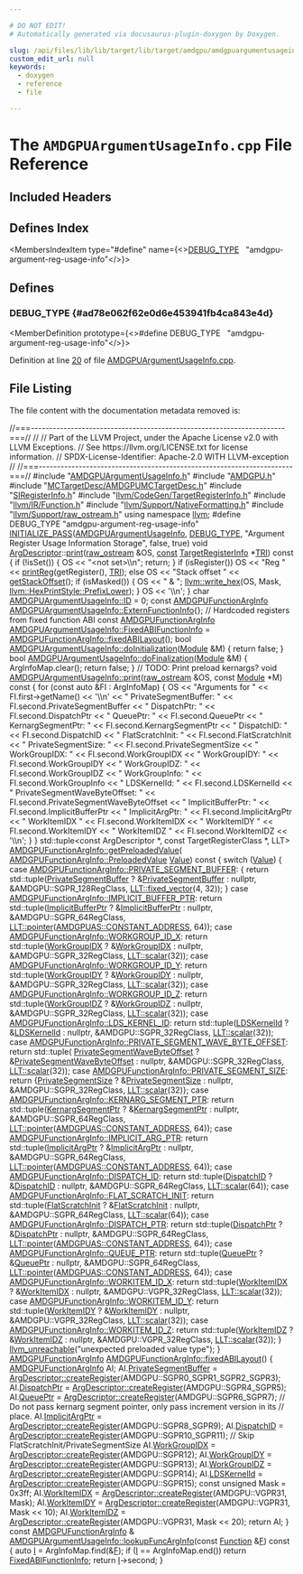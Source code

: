 ```yaml
---

# DO NOT EDIT!
# Automatically generated via docusaurus-plugin-doxygen by Doxygen.

slug: /api/files/lib/lib/target/lib/target/amdgpu/amdgpuargumentusageinfo-cpp
custom_edit_url: null
keywords:
  - doxygen
  - reference
  - file

---
```





# The `AMDGPUArgumentUsageInfo.cpp` File Reference

<DoxygenPage pluginConfig={pluginConfig}>



## Included Headers

<IncludesList>
<IncludesListItem
  filePath="AMDGPUArgumentUsageInfo.h"
  permalink="/docs/api/files/lib/lib/target/lib/target/amdgpu/amdgpuargumentusageinfo-h"
  isLocal="true" />
<IncludesListItem
  filePath="AMDGPU.h"
  permalink="/docs/api/files/lib/lib/target/lib/target/amdgpu/amdgpu-h"
  isLocal="true" />
<IncludesListItem
  filePath="MCTargetDesc/AMDGPUMCTargetDesc.h"
  permalink="/docs/api/files/lib/lib/target/lib/target/amdgpu/lib/target/amdgpu/mctargetdesc/amdgpumctargetdesc-h"
  isLocal="true" />
<IncludesListItem
  filePath="SIRegisterInfo.h"
  permalink="/docs/api/files/lib/lib/target/lib/target/amdgpu/siregisterinfo-h"
  isLocal="true" />
<IncludesListItem
  filePath="llvm/CodeGen/TargetRegisterInfo.h"
  permalink="/docs/api/files/include/include/llvm/include/llvm/codegen/targetregisterinfo-h"
  isLocal="true" />
<IncludesListItem
  filePath="llvm/IR/Function.h"
  permalink="/docs/api/files/include/include/llvm/include/llvm/ir/function-h"
  isLocal="true" />
<IncludesListItem
  filePath="llvm/Support/NativeFormatting.h"
  permalink="/docs/api/files/include/include/llvm/include/llvm/support/nativeformatting-h"
  isLocal="true" />
<IncludesListItem
  filePath="llvm/Support/raw_ostream.h"
  permalink="/docs/api/files/include/include/llvm/include/llvm/support/raw-ostream-h"
  isLocal="true" />
</IncludesList>

## Defines Index

<MembersIndex>

<MembersIndexItem
  type="#define"
  name={<><a href="#ad78e062f62e0d6e453941fb4ca843e4d">DEBUG&#95;TYPE</a>&nbsp;&nbsp;&nbsp;&quot;amdgpu-argument-reg-usage-info&quot;</>}>
</MembersIndexItem>

</MembersIndex>


<SectionDefinition>

## Defines

### DEBUG&#95;TYPE {#ad78e062f62e0d6e453941fb4ca843e4d}

<MemberDefinition
  prototype={<>#define DEBUG&#95;TYPE&nbsp;&nbsp;&nbsp;&quot;amdgpu-argument-reg-usage-info&quot;</>}>

Definition at line <a href="#l00020">20</a> of file <a href="/docs/api/files/lib/lib/target/lib/target/amdgpu/amdgpuargumentusageinfo-cpp">AMDGPUArgumentUsageInfo.cpp</a>.
</MemberDefinition>

</SectionDefinition>

## File Listing

The file content with the documentation metadata removed is:

<ProgramListing>

<Link id="l00001" /><CodeLine lineNumber="1"><Highlight kind="comment">//===----------------------------------------------------------------------===//</Highlight><Highlight kind="normal"></Highlight></CodeLine>
<Link id="l00002" /><CodeLine lineNumber="2"><Highlight kind="normal"></Highlight><Highlight kind="comment">//</Highlight><Highlight kind="normal"></Highlight></CodeLine>
<Link id="l00003" /><CodeLine lineNumber="3"><Highlight kind="normal"></Highlight><Highlight kind="comment">// Part of the LLVM Project, under the Apache License v2.0 with LLVM Exceptions.</Highlight><Highlight kind="normal"></Highlight></CodeLine>
<Link id="l00004" /><CodeLine lineNumber="4"><Highlight kind="normal"></Highlight><Highlight kind="comment">// See https://llvm.org/LICENSE.txt for license information.</Highlight><Highlight kind="normal"></Highlight></CodeLine>
<Link id="l00005" /><CodeLine lineNumber="5"><Highlight kind="normal"></Highlight><Highlight kind="comment">// SPDX-License-Identifier: Apache-2.0 WITH LLVM-exception</Highlight><Highlight kind="normal"></Highlight></CodeLine>
<Link id="l00006" /><CodeLine lineNumber="6"><Highlight kind="normal"></Highlight><Highlight kind="comment">//</Highlight><Highlight kind="normal"></Highlight></CodeLine>
<Link id="l00007" /><CodeLine lineNumber="7"><Highlight kind="normal"></Highlight><Highlight kind="comment">//===----------------------------------------------------------------------===//</Highlight><Highlight kind="normal"></Highlight></CodeLine>
<Link id="l00008" /><CodeLine lineNumber="8"><Highlight kind="normal"></Highlight></CodeLine>
<Link id="l00009" /><CodeLine lineNumber="9"><Highlight kind="normal"></Highlight><Highlight kind="preprocessor">#include &quot;<a href="/docs/api/files/lib/lib/target/lib/target/amdgpu/amdgpuargumentusageinfo-h">AMDGPUArgumentUsageInfo.h</a>&quot;</Highlight><Highlight kind="normal"></Highlight></CodeLine>
<Link id="l00010" /><CodeLine lineNumber="10"><Highlight kind="normal"></Highlight><Highlight kind="preprocessor">#include &quot;<a href="/docs/api/files/lib/lib/target/lib/target/amdgpu/amdgpu-h">AMDGPU.h</a>&quot;</Highlight><Highlight kind="normal"></Highlight></CodeLine>
<Link id="l00011" /><CodeLine lineNumber="11"><Highlight kind="normal"></Highlight><Highlight kind="preprocessor">#include &quot;<a href="/docs/api/files/lib/lib/target/lib/target/amdgpu/lib/target/amdgpu/mctargetdesc/amdgpumctargetdesc-h">MCTargetDesc/AMDGPUMCTargetDesc.h</a>&quot;</Highlight><Highlight kind="normal"></Highlight></CodeLine>
<Link id="l00012" /><CodeLine lineNumber="12"><Highlight kind="normal"></Highlight><Highlight kind="preprocessor">#include &quot;<a href="/docs/api/files/lib/lib/target/lib/target/amdgpu/siregisterinfo-h">SIRegisterInfo.h</a>&quot;</Highlight><Highlight kind="normal"></Highlight></CodeLine>
<Link id="l00013" /><CodeLine lineNumber="13"><Highlight kind="normal"></Highlight><Highlight kind="preprocessor">#include &quot;<a href="/docs/api/files/include/include/llvm/include/llvm/codegen/targetregisterinfo-h">llvm/CodeGen/TargetRegisterInfo.h</a>&quot;</Highlight><Highlight kind="normal"></Highlight></CodeLine>
<Link id="l00014" /><CodeLine lineNumber="14"><Highlight kind="normal"></Highlight><Highlight kind="preprocessor">#include &quot;<a href="/docs/api/files/include/include/llvm/include/llvm/ir/function-h">llvm/IR/Function.h</a>&quot;</Highlight><Highlight kind="normal"></Highlight></CodeLine>
<Link id="l00015" /><CodeLine lineNumber="15"><Highlight kind="normal"></Highlight><Highlight kind="preprocessor">#include &quot;<a href="/docs/api/files/include/include/llvm/include/llvm/support/nativeformatting-h">llvm/Support/NativeFormatting.h</a>&quot;</Highlight><Highlight kind="normal"></Highlight></CodeLine>
<Link id="l00016" /><CodeLine lineNumber="16"><Highlight kind="normal"></Highlight><Highlight kind="preprocessor">#include &quot;<a href="/docs/api/files/include/include/llvm/include/llvm/support/raw-ostream-h">llvm/Support/raw&#95;ostream.h</a>&quot;</Highlight><Highlight kind="normal"></Highlight></CodeLine>
<Link id="l00017" /><CodeLine lineNumber="17"><Highlight kind="normal"></Highlight></CodeLine>
<Link id="l00018" /><CodeLine lineNumber="18"><Highlight kind="normal"></Highlight><Highlight kind="keyword">using namespace </Highlight><Highlight kind="normal"><a href="/docs/api/namespaces/llvm">llvm</a>;</Highlight></CodeLine>
<Link id="l00019" /><CodeLine lineNumber="19"><Highlight kind="normal"></Highlight></CodeLine>
<Link id="l00020" /><CodeLine lineNumber="20" lineLink="#ad78e062f62e0d6e453941fb4ca843e4d"><Highlight kind="normal"></Highlight><Highlight kind="preprocessor">#define DEBUG&#95;TYPE &quot;amdgpu-argument-reg-usage-info&quot;</Highlight><Highlight kind="normal"></Highlight></CodeLine>
<Link id="l00021" /><CodeLine lineNumber="21"><Highlight kind="normal"></Highlight></CodeLine>
<Link id="l00022" /><CodeLine lineNumber="22"><Highlight kind="normal"><a href="/docs/api/files/include/include/llvm/passsupport-h/#af807c9595d50b45c0008924c4679c85c">INITIALIZE&#95;PASS</a>(<a href="/docs/api/classes/llvm/amdgpuargumentusageinfo">AMDGPUArgumentUsageInfo</a>, <a href="/docs/api/files/include/include/llvm/include/llvm/adt/genericcycleimpl-h/#ad78e062f62e0d6e453941fb4ca843e4d">DEBUG&#95;TYPE</a>,</Highlight></CodeLine>
<Link id="l00023" /><CodeLine lineNumber="23"><Highlight kind="normal">                </Highlight><Highlight kind="stringliteral">&quot;Argument Register Usage Information Storage&quot;</Highlight><Highlight kind="normal">, </Highlight><Highlight kind="keyword">false</Highlight><Highlight kind="normal">, </Highlight><Highlight kind="keyword">true</Highlight><Highlight kind="normal">)</Highlight></CodeLine>
<Link id="l00024" /><CodeLine lineNumber="24"><Highlight kind="normal"></Highlight></CodeLine>
<Link id="l00025" /><CodeLine lineNumber="25"><Highlight kind="normal">void <a href="/docs/api/structs/llvm/argdescriptor">ArgDescriptor</a>::<a href="/docs/api/files/lib/lib/object/archivewriter-cpp/#aa9f638c7ae7fdd206a6c60e26bef9751">print</a>(<a href="/docs/api/classes/llvm/raw-ostream">raw&#95;ostream</a> &amp;OS,</Highlight></CodeLine>
<Link id="l00026" /><CodeLine lineNumber="26"><Highlight kind="normal">                          <a href="/docs/api/files/lib/lib/target/lib/target/aarch64/aarch64promoteconstant-cpp/#a90f8350fecae261c25be85d38b451bff">const</a> <a href="/docs/api/classes/llvm/targetregisterinfo">TargetRegisterInfo</a> &#42;<a href="/docs/api/files/lib/lib/codegen/machinesink-cpp/#a0f36ed1bc17fc1aa97fe291c439a0698">TRI</a>)</Highlight><Highlight kind="keyword"> const </Highlight><Highlight kind="normal">&#123;</Highlight></CodeLine>
<Link id="l00027" /><CodeLine lineNumber="27"><Highlight kind="normal">  </Highlight><Highlight kind="keywordflow">if</Highlight><Highlight kind="normal"> (!isSet()) &#123;</Highlight></CodeLine>
<Link id="l00028" /><CodeLine lineNumber="28"><Highlight kind="normal">    OS &lt;&lt; </Highlight><Highlight kind="stringliteral">&quot;&lt;not set&gt;\\n&quot;</Highlight><Highlight kind="normal">;</Highlight></CodeLine>
<Link id="l00029" /><CodeLine lineNumber="29"><Highlight kind="normal">    </Highlight><Highlight kind="keywordflow">return</Highlight><Highlight kind="normal">;</Highlight></CodeLine>
<Link id="l00030" /><CodeLine lineNumber="30"><Highlight kind="normal">  &#125;</Highlight></CodeLine>
<Link id="l00031" /><CodeLine lineNumber="31"><Highlight kind="normal"></Highlight></CodeLine>
<Link id="l00032" /><CodeLine lineNumber="32"><Highlight kind="normal">  </Highlight><Highlight kind="keywordflow">if</Highlight><Highlight kind="normal"> (isRegister())</Highlight></CodeLine>
<Link id="l00033" /><CodeLine lineNumber="33"><Highlight kind="normal">    OS &lt;&lt; </Highlight><Highlight kind="stringliteral">&quot;Reg &quot;</Highlight><Highlight kind="normal"> &lt;&lt; <a href="/docs/api/namespaces/llvm/#af085ea923a328b9fa6a1975f1a4ff987">printReg</a>(getRegister(), <a href="/docs/api/files/lib/lib/codegen/machinesink-cpp/#a0f36ed1bc17fc1aa97fe291c439a0698">TRI</a>);</Highlight></CodeLine>
<Link id="l00034" /><CodeLine lineNumber="34"><Highlight kind="normal">  </Highlight><Highlight kind="keywordflow">else</Highlight><Highlight kind="normal"></Highlight></CodeLine>
<Link id="l00035" /><CodeLine lineNumber="35"><Highlight kind="normal">    OS &lt;&lt; </Highlight><Highlight kind="stringliteral">&quot;Stack offset &quot;</Highlight><Highlight kind="normal"> &lt;&lt; <a href="/docs/api/files/lib/lib/target/lib/target/aarch64/aarch64framelowering-cpp/#abfe6f4589d25ac776ff98f1ac68518a6">getStackOffset</a>();</Highlight></CodeLine>
<Link id="l00036" /><CodeLine lineNumber="36"><Highlight kind="normal"></Highlight></CodeLine>
<Link id="l00037" /><CodeLine lineNumber="37"><Highlight kind="normal">  </Highlight><Highlight kind="keywordflow">if</Highlight><Highlight kind="normal"> (isMasked()) &#123;</Highlight></CodeLine>
<Link id="l00038" /><CodeLine lineNumber="38"><Highlight kind="normal">    OS &lt;&lt; </Highlight><Highlight kind="stringliteral">&quot; &amp; &quot;</Highlight><Highlight kind="normal">;</Highlight></CodeLine>
<Link id="l00039" /><CodeLine lineNumber="39"><Highlight kind="normal">    <a href="/docs/api/namespaces/llvm/#ab1aedb7c876c118bfb3b40eb756db6f9">llvm::write&#95;hex</a>(OS, Mask, <a href="/docs/api/namespaces/llvm/#a6893db19648a2dba0912d181aaa57ec0aff4b514f126214ab6ab5ab9ecd249cd6">llvm::HexPrintStyle::PrefixLower</a>);</Highlight></CodeLine>
<Link id="l00040" /><CodeLine lineNumber="40"><Highlight kind="normal">  &#125;</Highlight></CodeLine>
<Link id="l00041" /><CodeLine lineNumber="41"><Highlight kind="normal"></Highlight></CodeLine>
<Link id="l00042" /><CodeLine lineNumber="42"><Highlight kind="normal">  OS &lt;&lt; </Highlight><Highlight kind="charliteral">&#39;\\n&#39;</Highlight><Highlight kind="normal">;</Highlight></CodeLine>
<Link id="l00043" /><CodeLine lineNumber="43"><Highlight kind="normal">&#125;</Highlight></CodeLine>
<Link id="l00044" /><CodeLine lineNumber="44"><Highlight kind="normal"></Highlight></CodeLine>
<Link id="l00045" /><CodeLine lineNumber="45"><Highlight kind="normal"></Highlight><Highlight kind="keywordtype">char</Highlight><Highlight kind="normal"> <a href="/docs/api/classes/llvm/amdgpuargumentusageinfo/#a24d2b8e7d221d7fccd978c92032e4707">AMDGPUArgumentUsageInfo::ID</a> = 0;</Highlight></CodeLine>
<Link id="l00046" /><CodeLine lineNumber="46"><Highlight kind="normal"></Highlight></CodeLine>
<Link id="l00047" /><CodeLine lineNumber="47"><Highlight kind="normal"></Highlight><Highlight kind="keyword">const</Highlight><Highlight kind="normal"> <a href="/docs/api/structs/llvm/amdgpufunctionarginfo">AMDGPUFunctionArgInfo</a> <a href="/docs/api/classes/llvm/amdgpuargumentusageinfo/#a2b9bed73de085830c0a1d2581919efe9">AMDGPUArgumentUsageInfo::ExternFunctionInfo</a>&#123;&#125;;</Highlight></CodeLine>
<Link id="l00048" /><CodeLine lineNumber="48"><Highlight kind="normal"></Highlight></CodeLine>
<Link id="l00049" /><CodeLine lineNumber="49"><Highlight kind="normal"></Highlight><Highlight kind="comment">// Hardcoded registers from fixed function ABI</Highlight><Highlight kind="normal"></Highlight></CodeLine>
<Link id="l00050" /><CodeLine lineNumber="50"><Highlight kind="normal"></Highlight><Highlight kind="keyword">const</Highlight><Highlight kind="normal"> <a href="/docs/api/structs/llvm/amdgpufunctionarginfo">AMDGPUFunctionArgInfo</a> <a href="/docs/api/classes/llvm/amdgpuargumentusageinfo/#a391a33f74181fc1b077d729554d29f0e">AMDGPUArgumentUsageInfo::FixedABIFunctionInfo</a></Highlight></CodeLine>
<Link id="l00051" /><CodeLine lineNumber="51"><Highlight kind="normal">  = <a href="/docs/api/structs/llvm/amdgpufunctionarginfo/#a69667e25bd46f756ca2b9efab35508eb">AMDGPUFunctionArgInfo::fixedABILayout</a>();</Highlight></CodeLine>
<Link id="l00052" /><CodeLine lineNumber="52"><Highlight kind="normal"></Highlight></CodeLine>
<Link id="l00053" /><CodeLine lineNumber="53" lineLink="/docs/api/classes/llvm/amdgpuargumentusageinfo/#ac1776c1f48a573598f6644575df78764"><Highlight kind="normal"></Highlight><Highlight kind="keywordtype">bool</Highlight><Highlight kind="normal"> <a href="/docs/api/classes/llvm/amdgpuargumentusageinfo/#ac1776c1f48a573598f6644575df78764">AMDGPUArgumentUsageInfo::doInitialization</a>(<a href="/docs/api/classes/llvm/module">Module</a> &amp;M) &#123;</Highlight></CodeLine>
<Link id="l00054" /><CodeLine lineNumber="54"><Highlight kind="normal">  </Highlight><Highlight kind="keywordflow">return</Highlight><Highlight kind="normal"> </Highlight><Highlight kind="keyword">false</Highlight><Highlight kind="normal">;</Highlight></CodeLine>
<Link id="l00055" /><CodeLine lineNumber="55"><Highlight kind="normal">&#125;</Highlight></CodeLine>
<Link id="l00056" /><CodeLine lineNumber="56"><Highlight kind="normal"></Highlight></CodeLine>
<Link id="l00057" /><CodeLine lineNumber="57" lineLink="/docs/api/classes/llvm/amdgpuargumentusageinfo/#adac597da1ba143abecb4868067349223"><Highlight kind="normal"></Highlight><Highlight kind="keywordtype">bool</Highlight><Highlight kind="normal"> <a href="/docs/api/classes/llvm/amdgpuargumentusageinfo/#adac597da1ba143abecb4868067349223">AMDGPUArgumentUsageInfo::doFinalization</a>(<a href="/docs/api/classes/llvm/module">Module</a> &amp;M) &#123;</Highlight></CodeLine>
<Link id="l00058" /><CodeLine lineNumber="58"><Highlight kind="normal">  ArgInfoMap.clear();</Highlight></CodeLine>
<Link id="l00059" /><CodeLine lineNumber="59"><Highlight kind="normal">  </Highlight><Highlight kind="keywordflow">return</Highlight><Highlight kind="normal"> </Highlight><Highlight kind="keyword">false</Highlight><Highlight kind="normal">;</Highlight></CodeLine>
<Link id="l00060" /><CodeLine lineNumber="60"><Highlight kind="normal">&#125;</Highlight></CodeLine>
<Link id="l00061" /><CodeLine lineNumber="61"><Highlight kind="normal"></Highlight></CodeLine>
<Link id="l00062" /><CodeLine lineNumber="62"><Highlight kind="normal"></Highlight><Highlight kind="comment">// TODO: Print preload kernargs?</Highlight><Highlight kind="normal"></Highlight></CodeLine>
<Link id="l00063" /><CodeLine lineNumber="63" lineLink="/docs/api/classes/llvm/amdgpuargumentusageinfo/#a65e9f907f11c7f2d1f354d41f41838ac"><Highlight kind="normal"></Highlight><Highlight kind="keywordtype">void</Highlight><Highlight kind="normal"> <a href="/docs/api/classes/llvm/amdgpuargumentusageinfo/#a65e9f907f11c7f2d1f354d41f41838ac">AMDGPUArgumentUsageInfo::print</a>(<a href="/docs/api/classes/llvm/raw-ostream">raw&#95;ostream</a> &amp;OS, </Highlight><Highlight kind="keyword">const</Highlight><Highlight kind="normal"> <a href="/docs/api/classes/llvm/module">Module</a> &#42;M)</Highlight><Highlight kind="keyword"> const </Highlight><Highlight kind="normal">&#123;</Highlight></CodeLine>
<Link id="l00064" /><CodeLine lineNumber="64"><Highlight kind="normal">  </Highlight><Highlight kind="keywordflow">for</Highlight><Highlight kind="normal"> (</Highlight><Highlight kind="keyword">const</Highlight><Highlight kind="normal"> </Highlight><Highlight kind="keyword">auto</Highlight><Highlight kind="normal"> &amp;FI : ArgInfoMap) &#123;</Highlight></CodeLine>
<Link id="l00065" /><CodeLine lineNumber="65"><Highlight kind="normal">    OS &lt;&lt; </Highlight><Highlight kind="stringliteral">&quot;Arguments for &quot;</Highlight><Highlight kind="normal"> &lt;&lt; FI.first-&gt;getName() &lt;&lt; </Highlight><Highlight kind="charliteral">&#39;\\n&#39;</Highlight><Highlight kind="normal"></Highlight></CodeLine>
<Link id="l00066" /><CodeLine lineNumber="66"><Highlight kind="normal">       &lt;&lt; </Highlight><Highlight kind="stringliteral">&quot;  PrivateSegmentBuffer: &quot;</Highlight><Highlight kind="normal"> &lt;&lt; FI.second.PrivateSegmentBuffer</Highlight></CodeLine>
<Link id="l00067" /><CodeLine lineNumber="67"><Highlight kind="normal">       &lt;&lt; </Highlight><Highlight kind="stringliteral">&quot;  DispatchPtr: &quot;</Highlight><Highlight kind="normal"> &lt;&lt; FI.second.DispatchPtr</Highlight></CodeLine>
<Link id="l00068" /><CodeLine lineNumber="68"><Highlight kind="normal">       &lt;&lt; </Highlight><Highlight kind="stringliteral">&quot;  QueuePtr: &quot;</Highlight><Highlight kind="normal"> &lt;&lt; FI.second.QueuePtr</Highlight></CodeLine>
<Link id="l00069" /><CodeLine lineNumber="69"><Highlight kind="normal">       &lt;&lt; </Highlight><Highlight kind="stringliteral">&quot;  KernargSegmentPtr: &quot;</Highlight><Highlight kind="normal"> &lt;&lt; FI.second.KernargSegmentPtr</Highlight></CodeLine>
<Link id="l00070" /><CodeLine lineNumber="70"><Highlight kind="normal">       &lt;&lt; </Highlight><Highlight kind="stringliteral">&quot;  DispatchID: &quot;</Highlight><Highlight kind="normal"> &lt;&lt; FI.second.DispatchID</Highlight></CodeLine>
<Link id="l00071" /><CodeLine lineNumber="71"><Highlight kind="normal">       &lt;&lt; </Highlight><Highlight kind="stringliteral">&quot;  FlatScratchInit: &quot;</Highlight><Highlight kind="normal"> &lt;&lt; FI.second.FlatScratchInit</Highlight></CodeLine>
<Link id="l00072" /><CodeLine lineNumber="72"><Highlight kind="normal">       &lt;&lt; </Highlight><Highlight kind="stringliteral">&quot;  PrivateSegmentSize: &quot;</Highlight><Highlight kind="normal"> &lt;&lt; FI.second.PrivateSegmentSize</Highlight></CodeLine>
<Link id="l00073" /><CodeLine lineNumber="73"><Highlight kind="normal">       &lt;&lt; </Highlight><Highlight kind="stringliteral">&quot;  WorkGroupIDX: &quot;</Highlight><Highlight kind="normal"> &lt;&lt; FI.second.WorkGroupIDX</Highlight></CodeLine>
<Link id="l00074" /><CodeLine lineNumber="74"><Highlight kind="normal">       &lt;&lt; </Highlight><Highlight kind="stringliteral">&quot;  WorkGroupIDY: &quot;</Highlight><Highlight kind="normal"> &lt;&lt; FI.second.WorkGroupIDY</Highlight></CodeLine>
<Link id="l00075" /><CodeLine lineNumber="75"><Highlight kind="normal">       &lt;&lt; </Highlight><Highlight kind="stringliteral">&quot;  WorkGroupIDZ: &quot;</Highlight><Highlight kind="normal"> &lt;&lt; FI.second.WorkGroupIDZ</Highlight></CodeLine>
<Link id="l00076" /><CodeLine lineNumber="76"><Highlight kind="normal">       &lt;&lt; </Highlight><Highlight kind="stringliteral">&quot;  WorkGroupInfo: &quot;</Highlight><Highlight kind="normal"> &lt;&lt; FI.second.WorkGroupInfo</Highlight></CodeLine>
<Link id="l00077" /><CodeLine lineNumber="77"><Highlight kind="normal">       &lt;&lt; </Highlight><Highlight kind="stringliteral">&quot;  LDSKernelId: &quot;</Highlight><Highlight kind="normal"> &lt;&lt; FI.second.LDSKernelId</Highlight></CodeLine>
<Link id="l00078" /><CodeLine lineNumber="78"><Highlight kind="normal">       &lt;&lt; </Highlight><Highlight kind="stringliteral">&quot;  PrivateSegmentWaveByteOffset: &quot;</Highlight><Highlight kind="normal"></Highlight></CodeLine>
<Link id="l00079" /><CodeLine lineNumber="79"><Highlight kind="normal">          &lt;&lt; FI.second.PrivateSegmentWaveByteOffset</Highlight></CodeLine>
<Link id="l00080" /><CodeLine lineNumber="80"><Highlight kind="normal">       &lt;&lt; </Highlight><Highlight kind="stringliteral">&quot;  ImplicitBufferPtr: &quot;</Highlight><Highlight kind="normal"> &lt;&lt; FI.second.ImplicitBufferPtr</Highlight></CodeLine>
<Link id="l00081" /><CodeLine lineNumber="81"><Highlight kind="normal">       &lt;&lt; </Highlight><Highlight kind="stringliteral">&quot;  ImplicitArgPtr: &quot;</Highlight><Highlight kind="normal"> &lt;&lt; FI.second.ImplicitArgPtr</Highlight></CodeLine>
<Link id="l00082" /><CodeLine lineNumber="82"><Highlight kind="normal">       &lt;&lt; </Highlight><Highlight kind="stringliteral">&quot;  WorkItemIDX &quot;</Highlight><Highlight kind="normal"> &lt;&lt; FI.second.WorkItemIDX</Highlight></CodeLine>
<Link id="l00083" /><CodeLine lineNumber="83"><Highlight kind="normal">       &lt;&lt; </Highlight><Highlight kind="stringliteral">&quot;  WorkItemIDY &quot;</Highlight><Highlight kind="normal"> &lt;&lt; FI.second.WorkItemIDY</Highlight></CodeLine>
<Link id="l00084" /><CodeLine lineNumber="84"><Highlight kind="normal">       &lt;&lt; </Highlight><Highlight kind="stringliteral">&quot;  WorkItemIDZ &quot;</Highlight><Highlight kind="normal"> &lt;&lt; FI.second.WorkItemIDZ</Highlight></CodeLine>
<Link id="l00085" /><CodeLine lineNumber="85"><Highlight kind="normal">       &lt;&lt; </Highlight><Highlight kind="charliteral">&#39;\\n&#39;</Highlight><Highlight kind="normal">;</Highlight></CodeLine>
<Link id="l00086" /><CodeLine lineNumber="86"><Highlight kind="normal">  &#125;</Highlight></CodeLine>
<Link id="l00087" /><CodeLine lineNumber="87"><Highlight kind="normal">&#125;</Highlight></CodeLine>
<Link id="l00088" /><CodeLine lineNumber="88"><Highlight kind="normal"></Highlight></CodeLine>
<Link id="l00089" /><CodeLine lineNumber="89"><Highlight kind="normal">std::tuple&lt;const ArgDescriptor &#42;, const TargetRegisterClass &#42;, LLT&gt;</Highlight></CodeLine>
<Link id="l00090" /><CodeLine lineNumber="90" lineLink="/docs/api/structs/llvm/amdgpufunctionarginfo/#a9ccdd07da05e067c1e31356005bb39b0"><Highlight kind="normal"><a href="/docs/api/structs/llvm/amdgpufunctionarginfo/#a9ccdd07da05e067c1e31356005bb39b0">AMDGPUFunctionArgInfo::getPreloadedValue</a>(</Highlight></CodeLine>
<Link id="l00091" /><CodeLine lineNumber="91"><Highlight kind="normal">    <a href="/docs/api/structs/llvm/amdgpufunctionarginfo/#a0e789059bf7f286b7f6bc75b43aac98b">AMDGPUFunctionArgInfo::PreloadedValue</a> <a href="/docs/api/classes/llvm/value">Value</a>)</Highlight><Highlight kind="keyword"> const </Highlight><Highlight kind="normal">&#123;</Highlight></CodeLine>
<Link id="l00092" /><CodeLine lineNumber="92"><Highlight kind="normal">  </Highlight><Highlight kind="keywordflow">switch</Highlight><Highlight kind="normal"> (<a href="/docs/api/classes/llvm/value">Value</a>) &#123;</Highlight></CodeLine>
<Link id="l00093" /><CodeLine lineNumber="93"><Highlight kind="normal">  </Highlight><Highlight kind="keywordflow">case</Highlight><Highlight kind="normal"> <a href="/docs/api/structs/llvm/amdgpufunctionarginfo/#a0e789059bf7f286b7f6bc75b43aac98ba990374da2e8488b7c90d6240e1ae4221">AMDGPUFunctionArgInfo::PRIVATE&#95;SEGMENT&#95;BUFFER</a>: &#123;</Highlight></CodeLine>
<Link id="l00094" /><CodeLine lineNumber="94"><Highlight kind="normal">    </Highlight><Highlight kind="keywordflow">return</Highlight><Highlight kind="normal"> std::tuple(<a href="/docs/api/structs/llvm/amdgpufunctionarginfo/#a15c9948424096818cda93327de8345a8">PrivateSegmentBuffer</a> ? &amp;<a href="/docs/api/structs/llvm/amdgpufunctionarginfo/#a15c9948424096818cda93327de8345a8">PrivateSegmentBuffer</a> : </Highlight><Highlight kind="keyword">nullptr</Highlight><Highlight kind="normal">,</Highlight></CodeLine>
<Link id="l00095" /><CodeLine lineNumber="95"><Highlight kind="normal">                      &amp;AMDGPU::SGPR&#95;128RegClass, <a href="/docs/api/classes/llvm/llt/#acd1eca3232b7b3072543294cd2377a37">LLT::fixed&#95;vector</a>(4, 32));</Highlight></CodeLine>
<Link id="l00096" /><CodeLine lineNumber="96"><Highlight kind="normal">  &#125;</Highlight></CodeLine>
<Link id="l00097" /><CodeLine lineNumber="97"><Highlight kind="normal">  </Highlight><Highlight kind="keywordflow">case</Highlight><Highlight kind="normal"> <a href="/docs/api/structs/llvm/amdgpufunctionarginfo/#a0e789059bf7f286b7f6bc75b43aac98bacc30be6da6e4621e76201b6ee1b7d2ac">AMDGPUFunctionArgInfo::IMPLICIT&#95;BUFFER&#95;PTR</a>:</Highlight></CodeLine>
<Link id="l00098" /><CodeLine lineNumber="98"><Highlight kind="normal">    </Highlight><Highlight kind="keywordflow">return</Highlight><Highlight kind="normal"> std::tuple(<a href="/docs/api/structs/llvm/amdgpufunctionarginfo/#ae747b1bb20161699442a10c32d1c83fc">ImplicitBufferPtr</a> ? &amp;<a href="/docs/api/structs/llvm/amdgpufunctionarginfo/#ae747b1bb20161699442a10c32d1c83fc">ImplicitBufferPtr</a> : </Highlight><Highlight kind="keyword">nullptr</Highlight><Highlight kind="normal">,</Highlight></CodeLine>
<Link id="l00099" /><CodeLine lineNumber="99"><Highlight kind="normal">                      &amp;AMDGPU::SGPR&#95;64RegClass,</Highlight></CodeLine>
<Link id="l00100" /><CodeLine lineNumber="100"><Highlight kind="normal">                      <a href="/docs/api/classes/llvm/llt/#a7ff0361855acbbe71b15b8dc6003fbc5">LLT::pointer</a>(<a href="/docs/api/namespaces/llvm/amdgpuas/#a899ad5bfccfc22965a6714929a3dfae1aa6d3112da64eecbdbb50aacb5f8251e8">AMDGPUAS::CONSTANT&#95;ADDRESS</a>, 64));</Highlight></CodeLine>
<Link id="l00101" /><CodeLine lineNumber="101"><Highlight kind="normal">  </Highlight><Highlight kind="keywordflow">case</Highlight><Highlight kind="normal"> <a href="/docs/api/structs/llvm/amdgpufunctionarginfo/#a0e789059bf7f286b7f6bc75b43aac98bac8cd3961f0697f74c890c302ff8cd370">AMDGPUFunctionArgInfo::WORKGROUP&#95;ID&#95;X</a>:</Highlight></CodeLine>
<Link id="l00102" /><CodeLine lineNumber="102"><Highlight kind="normal">    </Highlight><Highlight kind="keywordflow">return</Highlight><Highlight kind="normal"> std::tuple(<a href="/docs/api/structs/llvm/amdgpufunctionarginfo/#afd191e63ef0aa2a01dd831061eef82ce">WorkGroupIDX</a> ? &amp;<a href="/docs/api/structs/llvm/amdgpufunctionarginfo/#afd191e63ef0aa2a01dd831061eef82ce">WorkGroupIDX</a> : </Highlight><Highlight kind="keyword">nullptr</Highlight><Highlight kind="normal">,</Highlight></CodeLine>
<Link id="l00103" /><CodeLine lineNumber="103"><Highlight kind="normal">                      &amp;AMDGPU::SGPR&#95;32RegClass, <a href="/docs/api/classes/llvm/llt/#a67021459c7ef8f9a634b4eac7ffd0f96">LLT::scalar</a>(32));</Highlight></CodeLine>
<Link id="l00104" /><CodeLine lineNumber="104"><Highlight kind="normal">  </Highlight><Highlight kind="keywordflow">case</Highlight><Highlight kind="normal"> <a href="/docs/api/structs/llvm/amdgpufunctionarginfo/#a0e789059bf7f286b7f6bc75b43aac98ba9df85a25300bb504ac893643b387629b">AMDGPUFunctionArgInfo::WORKGROUP&#95;ID&#95;Y</a>:</Highlight></CodeLine>
<Link id="l00105" /><CodeLine lineNumber="105"><Highlight kind="normal">    </Highlight><Highlight kind="keywordflow">return</Highlight><Highlight kind="normal"> std::tuple(<a href="/docs/api/structs/llvm/amdgpufunctionarginfo/#a161c5fd1ec307e6a2ee486cb085d2fbf">WorkGroupIDY</a> ? &amp;<a href="/docs/api/structs/llvm/amdgpufunctionarginfo/#a161c5fd1ec307e6a2ee486cb085d2fbf">WorkGroupIDY</a> : </Highlight><Highlight kind="keyword">nullptr</Highlight><Highlight kind="normal">,</Highlight></CodeLine>
<Link id="l00106" /><CodeLine lineNumber="106"><Highlight kind="normal">                      &amp;AMDGPU::SGPR&#95;32RegClass, <a href="/docs/api/classes/llvm/llt/#a67021459c7ef8f9a634b4eac7ffd0f96">LLT::scalar</a>(32));</Highlight></CodeLine>
<Link id="l00107" /><CodeLine lineNumber="107"><Highlight kind="normal">  </Highlight><Highlight kind="keywordflow">case</Highlight><Highlight kind="normal"> <a href="/docs/api/structs/llvm/amdgpufunctionarginfo/#a0e789059bf7f286b7f6bc75b43aac98baf438f1c55b41dc280fcc1d3455a5c741">AMDGPUFunctionArgInfo::WORKGROUP&#95;ID&#95;Z</a>:</Highlight></CodeLine>
<Link id="l00108" /><CodeLine lineNumber="108"><Highlight kind="normal">    </Highlight><Highlight kind="keywordflow">return</Highlight><Highlight kind="normal"> std::tuple(<a href="/docs/api/structs/llvm/amdgpufunctionarginfo/#a21dd05fd0635d96f9ec6aeb2581cfc50">WorkGroupIDZ</a> ? &amp;<a href="/docs/api/structs/llvm/amdgpufunctionarginfo/#a21dd05fd0635d96f9ec6aeb2581cfc50">WorkGroupIDZ</a> : </Highlight><Highlight kind="keyword">nullptr</Highlight><Highlight kind="normal">,</Highlight></CodeLine>
<Link id="l00109" /><CodeLine lineNumber="109"><Highlight kind="normal">                      &amp;AMDGPU::SGPR&#95;32RegClass, <a href="/docs/api/classes/llvm/llt/#a67021459c7ef8f9a634b4eac7ffd0f96">LLT::scalar</a>(32));</Highlight></CodeLine>
<Link id="l00110" /><CodeLine lineNumber="110"><Highlight kind="normal">  </Highlight><Highlight kind="keywordflow">case</Highlight><Highlight kind="normal"> <a href="/docs/api/structs/llvm/amdgpufunctionarginfo/#a0e789059bf7f286b7f6bc75b43aac98ba20d047732dd4b74606c9c63280727fa3">AMDGPUFunctionArgInfo::LDS&#95;KERNEL&#95;ID</a>:</Highlight></CodeLine>
<Link id="l00111" /><CodeLine lineNumber="111"><Highlight kind="normal">    </Highlight><Highlight kind="keywordflow">return</Highlight><Highlight kind="normal"> std::tuple(<a href="/docs/api/structs/llvm/amdgpufunctionarginfo/#a9202294e9cdcac74422aabd2c041c1e9">LDSKernelId</a> ? &amp;<a href="/docs/api/structs/llvm/amdgpufunctionarginfo/#a9202294e9cdcac74422aabd2c041c1e9">LDSKernelId</a> : </Highlight><Highlight kind="keyword">nullptr</Highlight><Highlight kind="normal">,</Highlight></CodeLine>
<Link id="l00112" /><CodeLine lineNumber="112"><Highlight kind="normal">                      &amp;AMDGPU::SGPR&#95;32RegClass, <a href="/docs/api/classes/llvm/llt/#a67021459c7ef8f9a634b4eac7ffd0f96">LLT::scalar</a>(32));</Highlight></CodeLine>
<Link id="l00113" /><CodeLine lineNumber="113"><Highlight kind="normal">  </Highlight><Highlight kind="keywordflow">case</Highlight><Highlight kind="normal"> <a href="/docs/api/structs/llvm/amdgpufunctionarginfo/#a0e789059bf7f286b7f6bc75b43aac98ba7f015ffded1a159136f6691743e7aaaa">AMDGPUFunctionArgInfo::PRIVATE&#95;SEGMENT&#95;WAVE&#95;BYTE&#95;OFFSET</a>:</Highlight></CodeLine>
<Link id="l00114" /><CodeLine lineNumber="114"><Highlight kind="normal">    </Highlight><Highlight kind="keywordflow">return</Highlight><Highlight kind="normal"> std::tuple(</Highlight></CodeLine>
<Link id="l00115" /><CodeLine lineNumber="115"><Highlight kind="normal">        <a href="/docs/api/structs/llvm/amdgpufunctionarginfo/#a62ee299b4c716abdc806cd12ff8cd007">PrivateSegmentWaveByteOffset</a> ? &amp;<a href="/docs/api/structs/llvm/amdgpufunctionarginfo/#a62ee299b4c716abdc806cd12ff8cd007">PrivateSegmentWaveByteOffset</a> : </Highlight><Highlight kind="keyword">nullptr</Highlight><Highlight kind="normal">,</Highlight></CodeLine>
<Link id="l00116" /><CodeLine lineNumber="116"><Highlight kind="normal">        &amp;AMDGPU::SGPR&#95;32RegClass, <a href="/docs/api/classes/llvm/llt/#a67021459c7ef8f9a634b4eac7ffd0f96">LLT::scalar</a>(32));</Highlight></CodeLine>
<Link id="l00117" /><CodeLine lineNumber="117"><Highlight kind="normal">  </Highlight><Highlight kind="keywordflow">case</Highlight><Highlight kind="normal"> <a href="/docs/api/structs/llvm/amdgpufunctionarginfo/#a0e789059bf7f286b7f6bc75b43aac98baf6cba89e1686dfa5ed96cbe24af65116">AMDGPUFunctionArgInfo::PRIVATE&#95;SEGMENT&#95;SIZE</a>:</Highlight></CodeLine>
<Link id="l00118" /><CodeLine lineNumber="118"><Highlight kind="normal">    </Highlight><Highlight kind="keywordflow">return</Highlight><Highlight kind="normal"> &#123;<a href="/docs/api/structs/llvm/amdgpufunctionarginfo/#a3efcfd6546ab809d0d133983190eaff8">PrivateSegmentSize</a> ? &amp;<a href="/docs/api/structs/llvm/amdgpufunctionarginfo/#a3efcfd6546ab809d0d133983190eaff8">PrivateSegmentSize</a> : </Highlight><Highlight kind="keyword">nullptr</Highlight><Highlight kind="normal">,</Highlight></CodeLine>
<Link id="l00119" /><CodeLine lineNumber="119"><Highlight kind="normal">            &amp;AMDGPU::SGPR&#95;32RegClass, <a href="/docs/api/classes/llvm/llt/#a67021459c7ef8f9a634b4eac7ffd0f96">LLT::scalar</a>(32)&#125;;</Highlight></CodeLine>
<Link id="l00120" /><CodeLine lineNumber="120"><Highlight kind="normal">  </Highlight><Highlight kind="keywordflow">case</Highlight><Highlight kind="normal"> <a href="/docs/api/structs/llvm/amdgpufunctionarginfo/#a0e789059bf7f286b7f6bc75b43aac98baf32f3fd30ae548866dc7e45092dd90b9">AMDGPUFunctionArgInfo::KERNARG&#95;SEGMENT&#95;PTR</a>:</Highlight></CodeLine>
<Link id="l00121" /><CodeLine lineNumber="121"><Highlight kind="normal">    </Highlight><Highlight kind="keywordflow">return</Highlight><Highlight kind="normal"> std::tuple(<a href="/docs/api/structs/llvm/amdgpufunctionarginfo/#ab0303f30b08e804220730feac44a5880">KernargSegmentPtr</a> ? &amp;<a href="/docs/api/structs/llvm/amdgpufunctionarginfo/#ab0303f30b08e804220730feac44a5880">KernargSegmentPtr</a> : </Highlight><Highlight kind="keyword">nullptr</Highlight><Highlight kind="normal">,</Highlight></CodeLine>
<Link id="l00122" /><CodeLine lineNumber="122"><Highlight kind="normal">                      &amp;AMDGPU::SGPR&#95;64RegClass,</Highlight></CodeLine>
<Link id="l00123" /><CodeLine lineNumber="123"><Highlight kind="normal">                      <a href="/docs/api/classes/llvm/llt/#a7ff0361855acbbe71b15b8dc6003fbc5">LLT::pointer</a>(<a href="/docs/api/namespaces/llvm/amdgpuas/#a899ad5bfccfc22965a6714929a3dfae1aa6d3112da64eecbdbb50aacb5f8251e8">AMDGPUAS::CONSTANT&#95;ADDRESS</a>, 64));</Highlight></CodeLine>
<Link id="l00124" /><CodeLine lineNumber="124"><Highlight kind="normal">  </Highlight><Highlight kind="keywordflow">case</Highlight><Highlight kind="normal"> <a href="/docs/api/structs/llvm/amdgpufunctionarginfo/#a0e789059bf7f286b7f6bc75b43aac98ba42b0ab73a3671c39fa2798ffe9e80747">AMDGPUFunctionArgInfo::IMPLICIT&#95;ARG&#95;PTR</a>:</Highlight></CodeLine>
<Link id="l00125" /><CodeLine lineNumber="125"><Highlight kind="normal">    </Highlight><Highlight kind="keywordflow">return</Highlight><Highlight kind="normal"> std::tuple(<a href="/docs/api/structs/llvm/amdgpufunctionarginfo/#a4367370c92803e2cf72ee3bc26f97520">ImplicitArgPtr</a> ? &amp;<a href="/docs/api/structs/llvm/amdgpufunctionarginfo/#a4367370c92803e2cf72ee3bc26f97520">ImplicitArgPtr</a> : </Highlight><Highlight kind="keyword">nullptr</Highlight><Highlight kind="normal">,</Highlight></CodeLine>
<Link id="l00126" /><CodeLine lineNumber="126"><Highlight kind="normal">                      &amp;AMDGPU::SGPR&#95;64RegClass,</Highlight></CodeLine>
<Link id="l00127" /><CodeLine lineNumber="127"><Highlight kind="normal">                      <a href="/docs/api/classes/llvm/llt/#a7ff0361855acbbe71b15b8dc6003fbc5">LLT::pointer</a>(<a href="/docs/api/namespaces/llvm/amdgpuas/#a899ad5bfccfc22965a6714929a3dfae1aa6d3112da64eecbdbb50aacb5f8251e8">AMDGPUAS::CONSTANT&#95;ADDRESS</a>, 64));</Highlight></CodeLine>
<Link id="l00128" /><CodeLine lineNumber="128"><Highlight kind="normal">  </Highlight><Highlight kind="keywordflow">case</Highlight><Highlight kind="normal"> <a href="/docs/api/structs/llvm/amdgpufunctionarginfo/#a0e789059bf7f286b7f6bc75b43aac98bab51517a3febb0cdc35645334784ff805">AMDGPUFunctionArgInfo::DISPATCH&#95;ID</a>:</Highlight></CodeLine>
<Link id="l00129" /><CodeLine lineNumber="129"><Highlight kind="normal">    </Highlight><Highlight kind="keywordflow">return</Highlight><Highlight kind="normal"> std::tuple(<a href="/docs/api/structs/llvm/amdgpufunctionarginfo/#a42381ce8015f81db8cf591030d5e5863">DispatchID</a> ? &amp;<a href="/docs/api/structs/llvm/amdgpufunctionarginfo/#a42381ce8015f81db8cf591030d5e5863">DispatchID</a> : </Highlight><Highlight kind="keyword">nullptr</Highlight><Highlight kind="normal">,</Highlight></CodeLine>
<Link id="l00130" /><CodeLine lineNumber="130"><Highlight kind="normal">                      &amp;AMDGPU::SGPR&#95;64RegClass, <a href="/docs/api/classes/llvm/llt/#a67021459c7ef8f9a634b4eac7ffd0f96">LLT::scalar</a>(64));</Highlight></CodeLine>
<Link id="l00131" /><CodeLine lineNumber="131"><Highlight kind="normal">  </Highlight><Highlight kind="keywordflow">case</Highlight><Highlight kind="normal"> <a href="/docs/api/structs/llvm/amdgpufunctionarginfo/#a0e789059bf7f286b7f6bc75b43aac98ba7b4ae3d31a869dd6e77c67f6dc699af6">AMDGPUFunctionArgInfo::FLAT&#95;SCRATCH&#95;INIT</a>:</Highlight></CodeLine>
<Link id="l00132" /><CodeLine lineNumber="132"><Highlight kind="normal">    </Highlight><Highlight kind="keywordflow">return</Highlight><Highlight kind="normal"> std::tuple(<a href="/docs/api/structs/llvm/amdgpufunctionarginfo/#ade04e61f515d6522a4f300c88bea66d6">FlatScratchInit</a> ? &amp;<a href="/docs/api/structs/llvm/amdgpufunctionarginfo/#ade04e61f515d6522a4f300c88bea66d6">FlatScratchInit</a> : </Highlight><Highlight kind="keyword">nullptr</Highlight><Highlight kind="normal">,</Highlight></CodeLine>
<Link id="l00133" /><CodeLine lineNumber="133"><Highlight kind="normal">                      &amp;AMDGPU::SGPR&#95;64RegClass, <a href="/docs/api/classes/llvm/llt/#a67021459c7ef8f9a634b4eac7ffd0f96">LLT::scalar</a>(64));</Highlight></CodeLine>
<Link id="l00134" /><CodeLine lineNumber="134"><Highlight kind="normal">  </Highlight><Highlight kind="keywordflow">case</Highlight><Highlight kind="normal"> <a href="/docs/api/structs/llvm/amdgpufunctionarginfo/#a0e789059bf7f286b7f6bc75b43aac98bac637a232c5c5f79fa806ae4958a1ff2a">AMDGPUFunctionArgInfo::DISPATCH&#95;PTR</a>:</Highlight></CodeLine>
<Link id="l00135" /><CodeLine lineNumber="135"><Highlight kind="normal">    </Highlight><Highlight kind="keywordflow">return</Highlight><Highlight kind="normal"> std::tuple(<a href="/docs/api/structs/llvm/amdgpufunctionarginfo/#ade8d1371d868ed5faaea7710aced1eff">DispatchPtr</a> ? &amp;<a href="/docs/api/structs/llvm/amdgpufunctionarginfo/#ade8d1371d868ed5faaea7710aced1eff">DispatchPtr</a> : </Highlight><Highlight kind="keyword">nullptr</Highlight><Highlight kind="normal">,</Highlight></CodeLine>
<Link id="l00136" /><CodeLine lineNumber="136"><Highlight kind="normal">                      &amp;AMDGPU::SGPR&#95;64RegClass,</Highlight></CodeLine>
<Link id="l00137" /><CodeLine lineNumber="137"><Highlight kind="normal">                      <a href="/docs/api/classes/llvm/llt/#a7ff0361855acbbe71b15b8dc6003fbc5">LLT::pointer</a>(<a href="/docs/api/namespaces/llvm/amdgpuas/#a899ad5bfccfc22965a6714929a3dfae1aa6d3112da64eecbdbb50aacb5f8251e8">AMDGPUAS::CONSTANT&#95;ADDRESS</a>, 64));</Highlight></CodeLine>
<Link id="l00138" /><CodeLine lineNumber="138"><Highlight kind="normal">  </Highlight><Highlight kind="keywordflow">case</Highlight><Highlight kind="normal"> <a href="/docs/api/structs/llvm/amdgpufunctionarginfo/#a0e789059bf7f286b7f6bc75b43aac98ba32b5333e2f708d7eeb05c12e415b8fd4">AMDGPUFunctionArgInfo::QUEUE&#95;PTR</a>:</Highlight></CodeLine>
<Link id="l00139" /><CodeLine lineNumber="139"><Highlight kind="normal">    </Highlight><Highlight kind="keywordflow">return</Highlight><Highlight kind="normal"> std::tuple(<a href="/docs/api/structs/llvm/amdgpufunctionarginfo/#aaf94e49aaa7a9c033bb73e45f3d491c2">QueuePtr</a> ? &amp;<a href="/docs/api/structs/llvm/amdgpufunctionarginfo/#aaf94e49aaa7a9c033bb73e45f3d491c2">QueuePtr</a> : </Highlight><Highlight kind="keyword">nullptr</Highlight><Highlight kind="normal">, &amp;AMDGPU::SGPR&#95;64RegClass,</Highlight></CodeLine>
<Link id="l00140" /><CodeLine lineNumber="140"><Highlight kind="normal">                      <a href="/docs/api/classes/llvm/llt/#a7ff0361855acbbe71b15b8dc6003fbc5">LLT::pointer</a>(<a href="/docs/api/namespaces/llvm/amdgpuas/#a899ad5bfccfc22965a6714929a3dfae1aa6d3112da64eecbdbb50aacb5f8251e8">AMDGPUAS::CONSTANT&#95;ADDRESS</a>, 64));</Highlight></CodeLine>
<Link id="l00141" /><CodeLine lineNumber="141"><Highlight kind="normal">  </Highlight><Highlight kind="keywordflow">case</Highlight><Highlight kind="normal"> <a href="/docs/api/structs/llvm/amdgpufunctionarginfo/#a0e789059bf7f286b7f6bc75b43aac98baed4ee8d30a77bb954964f9910e8cdcb6">AMDGPUFunctionArgInfo::WORKITEM&#95;ID&#95;X</a>:</Highlight></CodeLine>
<Link id="l00142" /><CodeLine lineNumber="142"><Highlight kind="normal">    </Highlight><Highlight kind="keywordflow">return</Highlight><Highlight kind="normal"> std::tuple(<a href="/docs/api/structs/llvm/amdgpufunctionarginfo/#ada579eecd637ec5006a3bd6528b4bcc5">WorkItemIDX</a> ? &amp;<a href="/docs/api/structs/llvm/amdgpufunctionarginfo/#ada579eecd637ec5006a3bd6528b4bcc5">WorkItemIDX</a> : </Highlight><Highlight kind="keyword">nullptr</Highlight><Highlight kind="normal">,</Highlight></CodeLine>
<Link id="l00143" /><CodeLine lineNumber="143"><Highlight kind="normal">                      &amp;AMDGPU::VGPR&#95;32RegClass, <a href="/docs/api/classes/llvm/llt/#a67021459c7ef8f9a634b4eac7ffd0f96">LLT::scalar</a>(32));</Highlight></CodeLine>
<Link id="l00144" /><CodeLine lineNumber="144"><Highlight kind="normal">  </Highlight><Highlight kind="keywordflow">case</Highlight><Highlight kind="normal"> <a href="/docs/api/structs/llvm/amdgpufunctionarginfo/#a0e789059bf7f286b7f6bc75b43aac98ba99b2fc1acb49563d2e3ad89278385103">AMDGPUFunctionArgInfo::WORKITEM&#95;ID&#95;Y</a>:</Highlight></CodeLine>
<Link id="l00145" /><CodeLine lineNumber="145"><Highlight kind="normal">    </Highlight><Highlight kind="keywordflow">return</Highlight><Highlight kind="normal"> std::tuple(<a href="/docs/api/structs/llvm/amdgpufunctionarginfo/#a89c7432158b2f308f29bd9d024990df0">WorkItemIDY</a> ? &amp;<a href="/docs/api/structs/llvm/amdgpufunctionarginfo/#a89c7432158b2f308f29bd9d024990df0">WorkItemIDY</a> : </Highlight><Highlight kind="keyword">nullptr</Highlight><Highlight kind="normal">,</Highlight></CodeLine>
<Link id="l00146" /><CodeLine lineNumber="146"><Highlight kind="normal">                      &amp;AMDGPU::VGPR&#95;32RegClass, <a href="/docs/api/classes/llvm/llt/#a67021459c7ef8f9a634b4eac7ffd0f96">LLT::scalar</a>(32));</Highlight></CodeLine>
<Link id="l00147" /><CodeLine lineNumber="147"><Highlight kind="normal">  </Highlight><Highlight kind="keywordflow">case</Highlight><Highlight kind="normal"> <a href="/docs/api/structs/llvm/amdgpufunctionarginfo/#a0e789059bf7f286b7f6bc75b43aac98baeefc8c0370c3704fada7f546da0b6086">AMDGPUFunctionArgInfo::WORKITEM&#95;ID&#95;Z</a>:</Highlight></CodeLine>
<Link id="l00148" /><CodeLine lineNumber="148"><Highlight kind="normal">    </Highlight><Highlight kind="keywordflow">return</Highlight><Highlight kind="normal"> std::tuple(<a href="/docs/api/structs/llvm/amdgpufunctionarginfo/#a6a2845dd7c699ffbb46fc6e809ffd2e4">WorkItemIDZ</a> ? &amp;<a href="/docs/api/structs/llvm/amdgpufunctionarginfo/#a6a2845dd7c699ffbb46fc6e809ffd2e4">WorkItemIDZ</a> : </Highlight><Highlight kind="keyword">nullptr</Highlight><Highlight kind="normal">,</Highlight></CodeLine>
<Link id="l00149" /><CodeLine lineNumber="149"><Highlight kind="normal">                      &amp;AMDGPU::VGPR&#95;32RegClass, <a href="/docs/api/classes/llvm/llt/#a67021459c7ef8f9a634b4eac7ffd0f96">LLT::scalar</a>(32));</Highlight></CodeLine>
<Link id="l00150" /><CodeLine lineNumber="150"><Highlight kind="normal">  &#125;</Highlight></CodeLine>
<Link id="l00151" /><CodeLine lineNumber="151"><Highlight kind="normal">  <a href="/docs/api/files/include/include/llvm/include/llvm/support/errorhandling-h/#ace243f5c25697a1107cce46626b3dc94">llvm&#95;unreachable</a>(</Highlight><Highlight kind="stringliteral">&quot;unexpected preloaded value type&quot;</Highlight><Highlight kind="normal">);</Highlight></CodeLine>
<Link id="l00152" /><CodeLine lineNumber="152"><Highlight kind="normal">&#125;</Highlight></CodeLine>
<Link id="l00153" /><CodeLine lineNumber="153"><Highlight kind="normal"></Highlight></CodeLine>
<Link id="l00154" /><CodeLine lineNumber="154" lineLink="/docs/api/structs/llvm/amdgpufunctionarginfo/#a69667e25bd46f756ca2b9efab35508eb"><Highlight kind="normal"><a href="/docs/api/structs/llvm/amdgpufunctionarginfo">AMDGPUFunctionArgInfo</a> <a href="/docs/api/structs/llvm/amdgpufunctionarginfo/#a69667e25bd46f756ca2b9efab35508eb">AMDGPUFunctionArgInfo::fixedABILayout</a>() &#123;</Highlight></CodeLine>
<Link id="l00155" /><CodeLine lineNumber="155"><Highlight kind="normal">  <a href="/docs/api/structs/llvm/amdgpufunctionarginfo">AMDGPUFunctionArgInfo</a> AI;</Highlight></CodeLine>
<Link id="l00156" /><CodeLine lineNumber="156"><Highlight kind="normal">  AI.<a href="/docs/api/structs/llvm/amdgpufunctionarginfo/#a15c9948424096818cda93327de8345a8">PrivateSegmentBuffer</a></Highlight></CodeLine>
<Link id="l00157" /><CodeLine lineNumber="157"><Highlight kind="normal">    = <a href="/docs/api/structs/llvm/argdescriptor/#ab80da72ac9122b5c4e4a0a2cfaa25d9e">ArgDescriptor::createRegister</a>(AMDGPU::SGPR0&#95;SGPR1&#95;SGPR2&#95;SGPR3);</Highlight></CodeLine>
<Link id="l00158" /><CodeLine lineNumber="158"><Highlight kind="normal">  AI.<a href="/docs/api/structs/llvm/amdgpufunctionarginfo/#ade8d1371d868ed5faaea7710aced1eff">DispatchPtr</a> = <a href="/docs/api/structs/llvm/argdescriptor/#ab80da72ac9122b5c4e4a0a2cfaa25d9e">ArgDescriptor::createRegister</a>(AMDGPU::SGPR4&#95;SGPR5);</Highlight></CodeLine>
<Link id="l00159" /><CodeLine lineNumber="159"><Highlight kind="normal">  AI.<a href="/docs/api/structs/llvm/amdgpufunctionarginfo/#aaf94e49aaa7a9c033bb73e45f3d491c2">QueuePtr</a> = <a href="/docs/api/structs/llvm/argdescriptor/#ab80da72ac9122b5c4e4a0a2cfaa25d9e">ArgDescriptor::createRegister</a>(AMDGPU::SGPR6&#95;SGPR7);</Highlight></CodeLine>
<Link id="l00160" /><CodeLine lineNumber="160"><Highlight kind="normal"></Highlight></CodeLine>
<Link id="l00161" /><CodeLine lineNumber="161"><Highlight kind="normal">  </Highlight><Highlight kind="comment">// Do not pass kernarg segment pointer, only pass increment version in its</Highlight><Highlight kind="normal"></Highlight></CodeLine>
<Link id="l00162" /><CodeLine lineNumber="162"><Highlight kind="normal">  </Highlight><Highlight kind="comment">// place.</Highlight><Highlight kind="normal"></Highlight></CodeLine>
<Link id="l00163" /><CodeLine lineNumber="163"><Highlight kind="normal">  AI.<a href="/docs/api/structs/llvm/amdgpufunctionarginfo/#a4367370c92803e2cf72ee3bc26f97520">ImplicitArgPtr</a> = <a href="/docs/api/structs/llvm/argdescriptor/#ab80da72ac9122b5c4e4a0a2cfaa25d9e">ArgDescriptor::createRegister</a>(AMDGPU::SGPR8&#95;SGPR9);</Highlight></CodeLine>
<Link id="l00164" /><CodeLine lineNumber="164"><Highlight kind="normal">  AI.<a href="/docs/api/structs/llvm/amdgpufunctionarginfo/#a42381ce8015f81db8cf591030d5e5863">DispatchID</a> = <a href="/docs/api/structs/llvm/argdescriptor/#ab80da72ac9122b5c4e4a0a2cfaa25d9e">ArgDescriptor::createRegister</a>(AMDGPU::SGPR10&#95;SGPR11);</Highlight></CodeLine>
<Link id="l00165" /><CodeLine lineNumber="165"><Highlight kind="normal"></Highlight></CodeLine>
<Link id="l00166" /><CodeLine lineNumber="166"><Highlight kind="normal">  </Highlight><Highlight kind="comment">// Skip FlatScratchInit/PrivateSegmentSize</Highlight><Highlight kind="normal"></Highlight></CodeLine>
<Link id="l00167" /><CodeLine lineNumber="167"><Highlight kind="normal">  AI.<a href="/docs/api/structs/llvm/amdgpufunctionarginfo/#afd191e63ef0aa2a01dd831061eef82ce">WorkGroupIDX</a> = <a href="/docs/api/structs/llvm/argdescriptor/#ab80da72ac9122b5c4e4a0a2cfaa25d9e">ArgDescriptor::createRegister</a>(AMDGPU::SGPR12);</Highlight></CodeLine>
<Link id="l00168" /><CodeLine lineNumber="168"><Highlight kind="normal">  AI.<a href="/docs/api/structs/llvm/amdgpufunctionarginfo/#a161c5fd1ec307e6a2ee486cb085d2fbf">WorkGroupIDY</a> = <a href="/docs/api/structs/llvm/argdescriptor/#ab80da72ac9122b5c4e4a0a2cfaa25d9e">ArgDescriptor::createRegister</a>(AMDGPU::SGPR13);</Highlight></CodeLine>
<Link id="l00169" /><CodeLine lineNumber="169"><Highlight kind="normal">  AI.<a href="/docs/api/structs/llvm/amdgpufunctionarginfo/#a21dd05fd0635d96f9ec6aeb2581cfc50">WorkGroupIDZ</a> = <a href="/docs/api/structs/llvm/argdescriptor/#ab80da72ac9122b5c4e4a0a2cfaa25d9e">ArgDescriptor::createRegister</a>(AMDGPU::SGPR14);</Highlight></CodeLine>
<Link id="l00170" /><CodeLine lineNumber="170"><Highlight kind="normal">  AI.<a href="/docs/api/structs/llvm/amdgpufunctionarginfo/#a9202294e9cdcac74422aabd2c041c1e9">LDSKernelId</a> = <a href="/docs/api/structs/llvm/argdescriptor/#ab80da72ac9122b5c4e4a0a2cfaa25d9e">ArgDescriptor::createRegister</a>(AMDGPU::SGPR15);</Highlight></CodeLine>
<Link id="l00171" /><CodeLine lineNumber="171"><Highlight kind="normal"></Highlight></CodeLine>
<Link id="l00172" /><CodeLine lineNumber="172"><Highlight kind="normal">  </Highlight><Highlight kind="keyword">const</Highlight><Highlight kind="normal"> </Highlight><Highlight kind="keywordtype">unsigned</Highlight><Highlight kind="normal"> Mask = 0x3ff;</Highlight></CodeLine>
<Link id="l00173" /><CodeLine lineNumber="173"><Highlight kind="normal">  AI.<a href="/docs/api/structs/llvm/amdgpufunctionarginfo/#ada579eecd637ec5006a3bd6528b4bcc5">WorkItemIDX</a> = <a href="/docs/api/structs/llvm/argdescriptor/#ab80da72ac9122b5c4e4a0a2cfaa25d9e">ArgDescriptor::createRegister</a>(AMDGPU::VGPR31, Mask);</Highlight></CodeLine>
<Link id="l00174" /><CodeLine lineNumber="174"><Highlight kind="normal">  AI.<a href="/docs/api/structs/llvm/amdgpufunctionarginfo/#a89c7432158b2f308f29bd9d024990df0">WorkItemIDY</a> = <a href="/docs/api/structs/llvm/argdescriptor/#ab80da72ac9122b5c4e4a0a2cfaa25d9e">ArgDescriptor::createRegister</a>(AMDGPU::VGPR31, Mask &lt;&lt; 10);</Highlight></CodeLine>
<Link id="l00175" /><CodeLine lineNumber="175"><Highlight kind="normal">  AI.<a href="/docs/api/structs/llvm/amdgpufunctionarginfo/#a6a2845dd7c699ffbb46fc6e809ffd2e4">WorkItemIDZ</a> = <a href="/docs/api/structs/llvm/argdescriptor/#ab80da72ac9122b5c4e4a0a2cfaa25d9e">ArgDescriptor::createRegister</a>(AMDGPU::VGPR31, Mask &lt;&lt; 20);</Highlight></CodeLine>
<Link id="l00176" /><CodeLine lineNumber="176"><Highlight kind="normal">  </Highlight><Highlight kind="keywordflow">return</Highlight><Highlight kind="normal"> AI;</Highlight></CodeLine>
<Link id="l00177" /><CodeLine lineNumber="177"><Highlight kind="normal">&#125;</Highlight></CodeLine>
<Link id="l00178" /><CodeLine lineNumber="178"><Highlight kind="normal"></Highlight></CodeLine>
<Link id="l00179" /><CodeLine lineNumber="179"><Highlight kind="normal"></Highlight><Highlight kind="keyword">const</Highlight><Highlight kind="normal"> <a href="/docs/api/structs/llvm/amdgpufunctionarginfo">AMDGPUFunctionArgInfo</a> &amp;</Highlight></CodeLine>
<Link id="l00180" /><CodeLine lineNumber="180" lineLink="/docs/api/classes/llvm/amdgpuargumentusageinfo/#a41e731d58b3016e49de25ff2dee72941"><Highlight kind="normal"><a href="/docs/api/classes/llvm/amdgpuargumentusageinfo/#a41e731d58b3016e49de25ff2dee72941">AMDGPUArgumentUsageInfo::lookupFuncArgInfo</a>(</Highlight><Highlight kind="keyword">const</Highlight><Highlight kind="normal"> <a href="/docs/api/classes/llvm/function">Function</a> &amp;<a href="/docs/api/files/lib/lib/support/md5-cpp/#a96d73bbd7af15cb1fc38c3f4a3bd82e9">F</a>)</Highlight><Highlight kind="keyword"> const </Highlight><Highlight kind="normal">&#123;</Highlight></CodeLine>
<Link id="l00181" /><CodeLine lineNumber="181"><Highlight kind="normal">  </Highlight><Highlight kind="keyword">auto</Highlight><Highlight kind="normal"> <a href="/docs/api/files/lib/lib/support/md5-cpp/#ac0eafdc9ee161b71e7af98af736952fd">I</a> = ArgInfoMap.find(&amp;<a href="/docs/api/files/lib/lib/support/md5-cpp/#a96d73bbd7af15cb1fc38c3f4a3bd82e9">F</a>);</Highlight></CodeLine>
<Link id="l00182" /><CodeLine lineNumber="182"><Highlight kind="normal">  </Highlight><Highlight kind="keywordflow">if</Highlight><Highlight kind="normal"> (<a href="/docs/api/files/lib/lib/support/md5-cpp/#ac0eafdc9ee161b71e7af98af736952fd">I</a> == ArgInfoMap.end())</Highlight></CodeLine>
<Link id="l00183" /><CodeLine lineNumber="183"><Highlight kind="normal">    </Highlight><Highlight kind="keywordflow">return</Highlight><Highlight kind="normal"> <a href="/docs/api/classes/llvm/amdgpuargumentusageinfo/#a391a33f74181fc1b077d729554d29f0e">FixedABIFunctionInfo</a>;</Highlight></CodeLine>
<Link id="l00184" /><CodeLine lineNumber="184"><Highlight kind="normal">  </Highlight><Highlight kind="keywordflow">return</Highlight><Highlight kind="normal"> <a href="/docs/api/files/lib/lib/support/md5-cpp/#ac0eafdc9ee161b71e7af98af736952fd">I</a>-&gt;second;</Highlight></CodeLine>
<Link id="l00185" /><CodeLine lineNumber="185"><Highlight kind="normal">&#125;</Highlight></CodeLine>

</ProgramListing>


</DoxygenPage>

